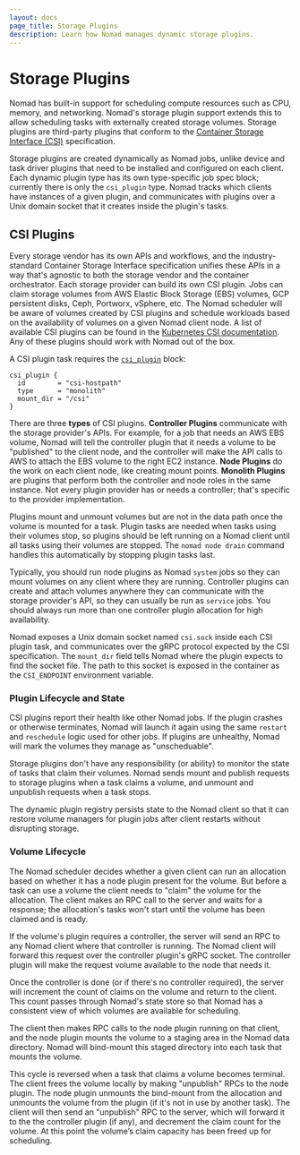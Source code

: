 ```yaml
---
layout: docs
page_title: Storage Plugins
description: Learn how Nomad manages dynamic storage plugins.
---
```


# Storage Plugins

Nomad has built-in support for scheduling compute resources such as
CPU, memory, and networking. Nomad's storage plugin support extends
this to allow scheduling tasks with externally created storage
volumes. Storage plugins are third-party plugins that conform to the
[Container Storage Interface (CSI)][csi-spec] specification.

Storage plugins are created dynamically as Nomad jobs, unlike device
and task driver plugins that need to be installed and configured on
each client. Each dynamic plugin type has its own type-specific job
spec block; currently there is only the `csi_plugin` type. Nomad
tracks which clients have instances of a given plugin, and
communicates with plugins over a Unix domain socket that it creates
inside the plugin's tasks.

## CSI Plugins

Every storage vendor has its own APIs and workflows, and the
industry-standard Container Storage Interface specification unifies
these APIs in a way that's agnostic to both the storage vendor and the
container orchestrator. Each storage provider can build its own CSI
plugin. Jobs can claim storage volumes from AWS Elastic Block Storage
(EBS) volumes, GCP persistent disks, Ceph, Portworx, vSphere, etc. The
Nomad scheduler will be aware of volumes created by CSI plugins and
schedule workloads based on the availability of volumes on a given
Nomad client node. A list of available CSI plugins can be found in the
[Kubernetes CSI documentation][csi-drivers-list]. Any of these plugins
should work with Nomad out of the box.

A CSI plugin task requires the [`csi_plugin`][csi_plugin] block:

```hcl
csi_plugin {
  id        = "csi-hostpath"
  type      = "monolith"
  mount_dir = "/csi"
}
```

There are three **types** of CSI plugins. **Controller Plugins**
communicate with the storage provider's APIs. For example, for a job
that needs an AWS EBS volume, Nomad will tell the controller plugin
that it needs a volume to be "published" to the client node, and the
controller will make the API calls to AWS to attach the EBS volume to
the right EC2 instance. **Node Plugins** do the work on each client
node, like creating mount points. **Monolith Plugins** are plugins
that perform both the controller and node roles in the same
instance. Not every plugin provider has or needs a controller; that's
specific to the provider implementation.

Plugins mount and unmount volumes but are not in the data path once
the volume is mounted for a task. Plugin tasks are needed when tasks
using their volumes stop, so plugins should be left running on a Nomad
client until all tasks using their volumes are stopped. The `nomad
node drain` command handles this automatically by stopping plugin
tasks last.

Typically, you should run node plugins as Nomad `system` jobs so they
can mount volumes on any client where they are running. Controller
plugins can create and attach volumes anywhere they can communicate
with the storage provider's API, so they can usually be run as
`service` jobs. You should always run more than one controller plugin
allocation for high availability.

Nomad exposes a Unix domain socket named `csi.sock` inside each CSI
plugin task, and communicates over the gRPC protocol expected by the
CSI specification. The `mount_dir` field tells Nomad where the plugin
expects to find the socket file. The path to this socket is exposed in
the container as the `CSI_ENDPOINT` environment variable.

### Plugin Lifecycle and State

CSI plugins report their health like other Nomad jobs. If the plugin
crashes or otherwise terminates, Nomad will launch it again using the
same `restart` and `reschedule` logic used for other jobs. If plugins
are unhealthy, Nomad will mark the volumes they manage as
"unscheduable".

Storage plugins don't have any responsibility (or ability) to monitor
the state of tasks that claim their volumes. Nomad sends mount and
publish requests to storage plugins when a task claims a volume, and
unmount and unpublish requests when a task stops.

The dynamic plugin registry persists state to the Nomad client so that
it can restore volume managers for plugin jobs after client restarts
without disrupting storage.

### Volume Lifecycle

The Nomad scheduler decides whether a given client can run an
allocation based on whether it has a node plugin present for the
volume. But before a task can use a volume the client needs to "claim"
the volume for the allocation. The client makes an RPC call to the
server and waits for a response; the allocation's tasks won't start
until the volume has been claimed and is ready.

If the volume's plugin requires a controller, the server will send an
RPC to any Nomad client where that controller is running. The Nomad
client will forward this request over the controller plugin's gRPC
socket. The controller plugin will make the request volume available
to the node that needs it.

Once the controller is done (or if there's no controller required),
the server will increment the count of claims on the volume and return
to the client. This count passes through Nomad's state store so that
Nomad has a consistent view of which volumes are available for
scheduling.

The client then makes RPC calls to the node plugin running on that
client, and the node plugin mounts the volume to a staging area in
the Nomad data directory. Nomad will bind-mount this staged directory
into each task that mounts the volume.

This cycle is reversed when a task that claims a volume becomes
terminal. The client frees the volume locally by making "unpublish"
RPCs to the node plugin. The node plugin unmounts the bind-mount from
the allocation and unmounts the volume from the plugin (if it's not in
use by another task). The client will then send an "unpublish" RPC to
the server, which will forward it to the the controller plugin (if
any), and decrement the claim count for the volume. At this point the
volume’s claim capacity has been freed up for scheduling.

[csi-spec]: https://github.com/container-storage-interface/spec
[csi-drivers-list]: https://kubernetes-csi.github.io/docs/drivers.html
[csi_plugin]: /docs/job-specification/csi_plugin
